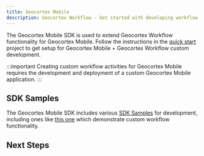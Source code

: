 ```yaml
---
title: Geocortex Mobile
description: Geocortex Workflow - Get started with developing workflow on Geocortex Mobile
---
```



The Geocortex Mobile SDK is used to extend Geocortex Workflow functionality for Geocortex Mobile. Follow the instructions in the [quick start](../mobile/quick-start.mdx) project to get setup for Geocortex Mobile + Geocortex Workflow custom development.

:::important
Creating custom workflow activities for Geocortex Mobile requires the development and deployment of a custom Geocortex Mobile application.
:::

## SDK Samples

<!-- TODO: check the SDK samples link -->

The Geocortex Mobile SDK includes various [SDK Samples](../mobile/samples.mdx) for development, including ones like [this one](https://github.com/geocortex/sdk-samples/workflow/custom-activity) which demonstrate custom workflow functionality.

## Next Steps

<UseCaseContainer>
    <UseCaseCard
        title="Implement a Custom Activity"
        description="Implement a custom activity for Geocortex Mobile"
        link="implement-custom-activity-server"
    />
    <UseCaseCard
        title="Implement a Custom Form Element"
        description="Implement a custom form element for Geocortex Mobile"
        link="implement-custom-form-elements-mobile"
    />
    <UseCaseCard
        title="Reference a Third Party library"
        description="Reference a third party library in Geocortex Mobile"
        link="reference-third-party-library-mobile"
    />
</UseCaseContainer>
